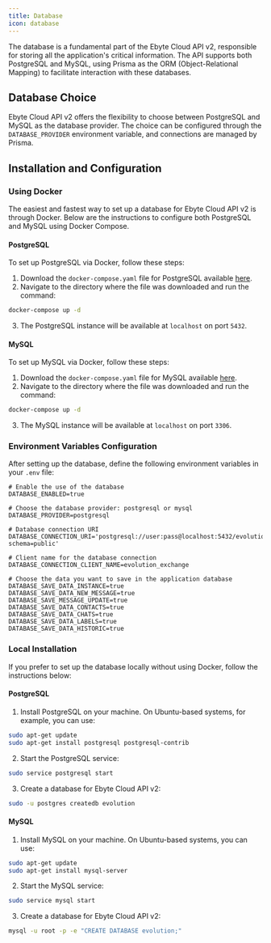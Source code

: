 ```yaml
---
title: Database
icon: database
---
```


The database is a fundamental part of the Ebyte Cloud API v2, responsible for storing all the application's critical information. The API supports both PostgreSQL and MySQL, using Prisma as the ORM (Object-Relational Mapping) to facilitate interaction with these databases.

## Database Choice

Ebyte Cloud API v2 offers the flexibility to choose between PostgreSQL and MySQL as the database provider. The choice can be configured through the `DATABASE_PROVIDER` environment variable, and connections are managed by Prisma.

## Installation and Configuration

### Using Docker

The easiest and fastest way to set up a database for Ebyte Cloud API v2 is through Docker. Below are the instructions to configure both PostgreSQL and MySQL using Docker Compose.

#### PostgreSQL

To set up PostgreSQL via Docker, follow these steps:

1. Download the `docker-compose.yaml` file for PostgreSQL available [here](https://github.com/elvisfalmeida/ebyte-cloud-api/blob/v2.0.0/Docker/postgres/docker-compose.yaml).
2. Navigate to the directory where the file was downloaded and run the command:

```bash
docker-compose up -d
```

3. The PostgreSQL instance will be available at `localhost` on port `5432`.

#### MySQL

To set up MySQL via Docker, follow these steps:

1. Download the `docker-compose.yaml` file for MySQL available [here](https://github.com/elvisfalmeida/ebyte-cloud-api/blob/v2.0.0/Docker/mysql/docker-compose.yaml).
2. Navigate to the directory where the file was downloaded and run the command:

```bash
docker-compose up -d
```

3. The MySQL instance will be available at `localhost` on port `3306`.

### Environment Variables Configuration

After setting up the database, define the following environment variables in your `.env` file:

```env
# Enable the use of the database
DATABASE_ENABLED=true

# Choose the database provider: postgresql or mysql
DATABASE_PROVIDER=postgresql

# Database connection URI
DATABASE_CONNECTION_URI='postgresql://user:pass@localhost:5432/evolution?schema=public'

# Client name for the database connection
DATABASE_CONNECTION_CLIENT_NAME=evolution_exchange

# Choose the data you want to save in the application database
DATABASE_SAVE_DATA_INSTANCE=true
DATABASE_SAVE_DATA_NEW_MESSAGE=true
DATABASE_SAVE_MESSAGE_UPDATE=true
DATABASE_SAVE_DATA_CONTACTS=true
DATABASE_SAVE_DATA_CHATS=true
DATABASE_SAVE_DATA_LABELS=true
DATABASE_SAVE_DATA_HISTORIC=true
```

### Local Installation

If you prefer to set up the database locally without using Docker, follow the instructions below:

#### PostgreSQL

1. Install PostgreSQL on your machine. On Ubuntu-based systems, for example, you can use:

```bash
sudo apt-get update
sudo apt-get install postgresql postgresql-contrib
```

2. Start the PostgreSQL service:

```bash
sudo service postgresql start
```

3. Create a database for Ebyte Cloud API v2:

```bash
sudo -u postgres createdb evolution
```

#### MySQL

1. Install MySQL on your machine. On Ubuntu-based systems, you can use:

```bash
sudo apt-get update
sudo apt-get install mysql-server
```

2. Start the MySQL service:

```bash
sudo service mysql start
```

3. Create a database for Ebyte Cloud API v2:

```bash
mysql -u root -p -e "CREATE DATABASE evolution;"
```